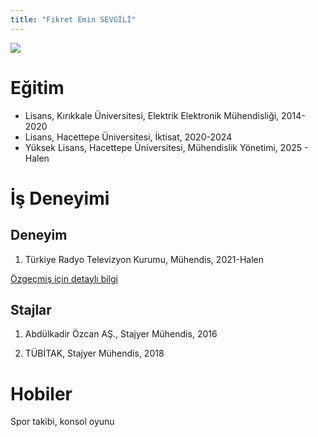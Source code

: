 ```yaml
---
title: "Fikret Emin SEVGİLİ"
---
```


![](/assets/images/fikrete.jpg){fig-align="center"}

# Eğitim

-   Lisans, Kırıkkale Üniversitesi, Elektrik Elektronik Mühendisliği, 2014-2020
-   Lisans, Hacettepe Üniversitesi, İktisat, 2020-2024
-   Yüksek Lisans, Hacettepe Üniversitesi, Mühendislik Yönetimi, 2025 - Halen

# İş Deneyimi

## Deneyim

1. Türkiye Radyo Televizyon Kurumu, Mühendis, 2021-Halen  

[Özgeçmiş için detaylı bilgi](/assets/images/FikretEminSevgili_CV.pdf)

## Stajlar

1. Abdülkadir Özcan AŞ., Stajyer Mühendis, 2016 

2. TÜBİTAK, Stajyer Mühendis, 2018

# Hobiler

Spor takibi, konsol oyunu
